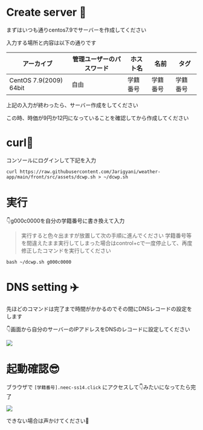 
# Create server 🍭
まずはいつも通りcentos7.9でサーバーを作成してください

入力する場所と内容は以下の通りです

|アーカイブ|管理ユーザーのパスワード|ホスト名|名前|タグ|
| - | - | - | - | - |
|CentOS 7.9(2009) 64bit|自由|学籍番号|学籍番号|学籍番号|

上記の入力が終わったら、サーバー作成をしてください

この時、時価が9円か12円になっていることを確認してから作成してください

# curl🐶
コンソールにログインして下記を入力

``` shell
curl https://raw.githubusercontent.com/Jarigyani/weather-app/main/front/src/assets/dcwp.sh > ~/dcwp.sh
```

# 実行
👇g000c0000を自分の学籍番号に書き換えて入力

> 実行すると色々出ますが放置して次の手順に進んでください
> 学籍番号等を間違えたまま実行してしまった場合はcontrol+cで一度停止して、再度修正したコマンドを実行してください

``` shell
bash ~/dcwp.sh g000c0000
```

# DNS setting ✈️
先ほどのコマンドは完了まで時間がかかるのでその間にDNSレコードの設定をします

👇画面から自分のサーバーのIPアドレスをDNSのレコードに設定してください

![](/blog/test/1-min.png)


# 起動確認😎
ブラウザで `[学籍番号].neec-ss14.click` にアクセスして👇みたいになってたら完了

![](/blog/test/2-min.png)

できない場合は声かけてください🙏
